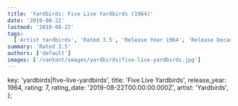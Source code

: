 ```yaml
---
title: 'Yardbirds: Five Live Yardbirds (1964)'
date: '2019-08-22'
lastmod: '2019-08-22'
tags:
  ['Artist Yardbirds', 'Rated 3.5', 'Release Year 1964', 'Release Decade 1960']
summary: 'Rated 3.5'
authors: ['default']
images: ['/content/images/yardbirds|five-live-yardbirds.jpg']
---
```


  key: 'yardbirds|five-live-yardbirds',
  title: 'Five Live Yardbirds',
  release_year: 1964,
  rating: 7,
  rating_date: '2019-08-22T00:00:00.000Z',
  artist: 'Yardbirds',
};

<MusicRating data={data} />
